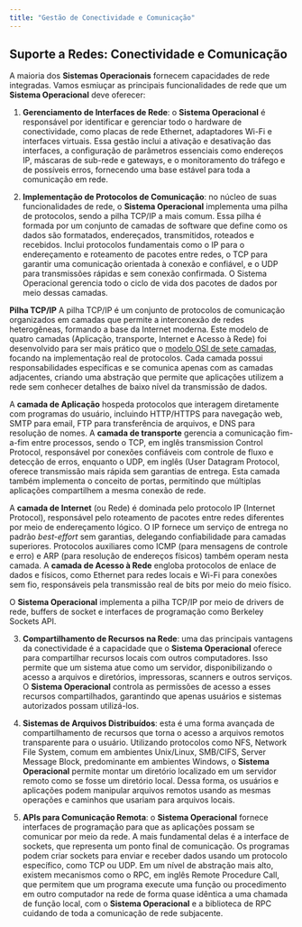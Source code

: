 ```yaml
---
title: "Gestão de Conectividade e Comunicação"
---
```


## Suporte a Redes: Conectividade e Comunicação

A maioria dos **Sistemas Operacionais** fornecem capacidades de rede integradas. Vamos esmiuçar as principais funcionalidades de rede que um **Sistema Operacional** deve oferecer:

1. **Gerenciamento de Interfaces de Rede**: o **Sistema Operacional** é responsável por identificar e gerenciar todo o hardware de conectividade, como placas de rede Ethernet, adaptadores Wi-Fi e interfaces virtuais. Essa gestão inclui a ativação e desativação das interfaces, a configuração de parâmetros essenciais como endereços IP, máscaras de sub-rede e gateways, e o monitoramento do tráfego e de possíveis erros, fornecendo uma base estável para toda a comunicação em rede.

2. **Implementação de Protocolos de Comunicação**: no núcleo de suas funcionalidades de rede, o **Sistema Operacional** implementa uma pilha de protocolos, sendo a pilha TCP/IP a mais comum. Essa pilha é formada por um conjunto de camadas de software que define como os dados são formatados, endereçados, transmitidos, roteados e recebidos. Inclui protocolos fundamentais como o IP para o endereçamento e roteamento de pacotes entre redes, o TCP para garantir uma comunicação orientada à conexão e confiável, e o UDP para transmissões rápidas e sem conexão confirmada. O Sistema Operacional gerencia todo o ciclo de vida dos pacotes de dados por meio dessas camadas.

::: callout-note
**Pilha TCP/IP**
A pilha TCP/IP é um conjunto de protocolos de comunicação organizados em camadas que permite a interconexão de redes heterogêneas, formando a base da Internet moderna. Este modelo de quatro camadas (Aplicação, transporte, Internet e Acesso à Rede) foi desenvolvido para ser mais prático que o [modelo OSI de sete camadas](https://www.cloudflare.com/pt-br/learning/ddos/glossary/open-systems-interconnection-model-osi/), focando na implementação real de protocolos. Cada camada possui responsabilidades específicas e se comunica apenas com as camadas adjacentes, criando uma abstração que permite que aplicações utilizem a rede sem conhecer detalhes de baixo nível da transmissão de dados.

A **camada de Aplicação** hospeda protocolos que interagem diretamente com programas do usuário, incluindo HTTP/HTTPS para navegação web, SMTP para email, FTP para transferência de arquivos, e DNS para resolução de nomes. A **camada de transporte** gerencia a comunicação fim-a-fim entre processos, sendo o TCP, em inglês transmission Control Protocol, responsável por conexões confiáveis com controle de fluxo e detecção de erros, enquanto o UDP, em inglês (User Datagram Protocol, oferece transmissão mais rápida sem garantias de entrega. Esta camada também implementa o conceito de portas, permitindo que múltiplas aplicações compartilhem a mesma conexão de rede.

A **camada de Internet** (ou Rede) é dominada pelo protocolo IP (Internet Protocol), responsável pelo roteamento de pacotes entre redes diferentes por meio de endereçamento lógico. O IP fornece um serviço de entrega no padrão *best-effort* sem garantias, delegando confiabilidade para camadas superiores. Protocolos auxiliares como ICMP (para mensagens de controle e erro) e ARP (para resolução de endereços físicos) também operam nesta camada. A **camada de Acesso à Rede** engloba protocolos de enlace de dados e físicos, como Ethernet para redes locais e Wi-Fi para conexões sem fio, responsáveis pela transmissão real de bits por meio do meio físico.

O **Sistema Operacional** implementa a pilha TCP/IP por meio de drivers de rede, buffers de socket e interfaces de programação como Berkeley Sockets API.
::: 

3. **Compartilhamento de Recursos na Rede**: uma das principais vantagens da conectividade é a capacidade que o **Sistema Operacional** oferece para compartilhar recursos locais com outros computadores. Isso permite que um sistema atue como um servidor, disponibilizando o acesso a arquivos e diretórios, impressoras, scanners e outros serviços. O **Sistema Operacional** controla as permissões de acesso a esses recursos compartilhados, garantindo que apenas usuários e sistemas autorizados possam utilizá-los.

4. **Sistemas de Arquivos Distribuídos**: esta é uma forma avançada de compartilhamento de recursos que torna o acesso a arquivos remotos transparente para o usuário. Utilizando protocolos como NFS, Network File System, comum em ambientes Unix/Linux,  SMB/CIFS, Server Message Block, predominante em ambientes Windows, o **Sistema Operacional** permite montar um diretório localizado em um servidor remoto como se fosse um diretório local. Dessa forma, os usuários e aplicações podem manipular arquivos remotos usando as mesmas operações e caminhos que usariam para arquivos locais.

5. **APIs para Comunicação Remota**: o **Sistema Operacional** fornece interfaces de programação para que as aplicações possam se comunicar por meio da rede. A mais fundamental delas é a interface de sockets, que representa um ponto final de comunicação. Os programas podem criar sockets para enviar e receber dados usando um protocolo específico, como TCP ou UDP. Em um nível de abstração mais alto, existem mecanismos como o RPC, em inglês Remote Procedure Call, que permitem que um programa execute uma função ou procedimento em outro computador na rede de forma quase idêntica a uma chamada de função local, com o **Sistema Operacional** e a biblioteca de RPC cuidando de toda a comunicação de rede subjacente.

